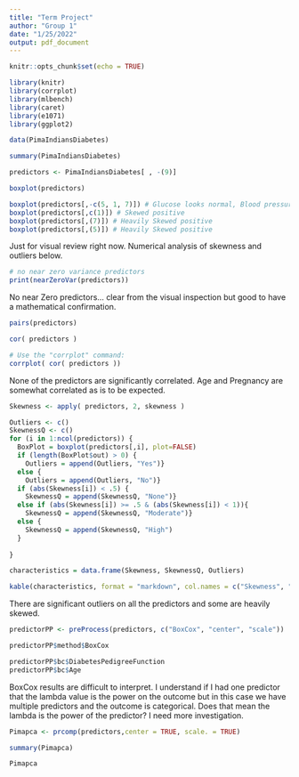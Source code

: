 ```yaml
---
title: "Term Project"
author: "Group 1"
date: "1/25/2022"
output: pdf_document
---
```


```r
knitr::opts_chunk$set(echo = TRUE)
```

```r
library(knitr)
library(corrplot)
library(mlbench)
library(caret)
library(e1071)
library(ggplot2)

data(PimaIndiansDiabetes)

summary(PimaIndiansDiabetes)

predictors <- PimaIndiansDiabetes[ , -(9)]

boxplot(predictors)

boxplot(predictors[,-c(5, 1, 7)]) # Glucose looks normal, Blood pressure normal but with outliers, skin thickness skewed positive 
boxplot(predictors[,c(1)]) # Skewed positive
boxplot(predictors[,(7)]) # Heavily Skewed positive
boxplot(predictors[,(5)]) # Heavily Skewed positive
```
Just for visual review right now.  Numerical analysis of skewness and outliers below.

```r
# no near zero variance predictors
print(nearZeroVar(predictors))
```
No near Zero predictors... clear from the visual inspection but good to have a mathematical confirmation.

```r
pairs(predictors)

cor( predictors )

# Use the "corrplot" command:
corrplot( cor( predictors ))
```
None of the predictors are significantly correlated. Age and Pregnancy are somewhat correlated as is to be expected. 

```r
Skewness <- apply( predictors, 2, skewness )

Outliers <- c()
SkewnessQ <- c()
for (i in 1:ncol(predictors)) {
  BoxPlot = boxplot(predictors[,i], plot=FALSE)
  if (length(BoxPlot$out) > 0) { 
    Outliers = append(Outliers, "Yes")}
  else {
    Outliers = append(Outliers, "No")}
  if (abs(Skewness[i]) < .5) { 
    SkewnessQ = append(SkewnessQ, "None")}
  else if (abs(Skewness[i]) >= .5 & (abs(Skewness[i]) < 1)){ 
    SkewnessQ = append(SkewnessQ, "Moderate")}
  else {
    SkewnessQ = append(SkewnessQ, "High")
  }
  
}

characteristics = data.frame(Skewness, SkewnessQ, Outliers)

kable(characteristics, format = "markdown", col.names = c("Skewness", "Skewness Level", "Contains Outliers"))
```
There are significant outliers on all the predictors and some are heavily skewed.  

```r
predictorPP <- preProcess(predictors, c("BoxCox", "center", "scale"))

predictorPP$method$BoxCox

predictorPP$bc$DiabetesPedigreeFunction
predictorPP$bc$Age
```
BoxCox results are difficult to interpret.  I understand if I had one predictor that the lambda value is the power on the outcome but in this case we have multiple predictors and the outcome is categorical.  Does that mean the lambda is the power of the predictor? I need more investigation.

```r
Pimapca <- prcomp(predictors,center = TRUE, scale. = TRUE)

summary(Pimapca)

Pimapca



```
